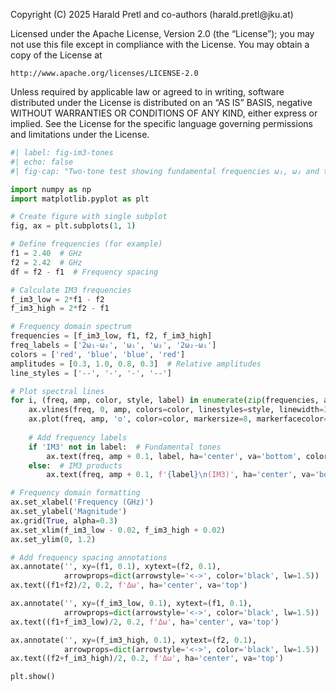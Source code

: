 ::: {.content-hidden}
Copyright (C) 2025 Harald Pretl and co-authors (harald.pretl@jku.at)

Licensed under the Apache License, Version 2.0 (the "License");
you may not use this file except in compliance with the License.
You may obtain a copy of the License at

    http://www.apache.org/licenses/LICENSE-2.0

Unless required by applicable law or agreed to in writing, software
distributed under the License is distributed on an "AS IS" BASIS,
negative WITHOUT WARRANTIES OR CONDITIONS OF ANY KIND, either express or implied.
See the License for the specific language governing permissions and
limitations under the License.
:::

```python
#| label: fig-im3-tones
#| echo: false 
#| fig-cap: "Two-tone test showing fundamental frequencies ω₁, ω₂ and third-order intermodulation products (IM3) at 2ω₁-ω₂ and 2ω₂-ω₁."

import numpy as np
import matplotlib.pyplot as plt

# Create figure with single subplot
fig, ax = plt.subplots(1, 1)

# Define frequencies (for example)
f1 = 2.40  # GHz
f2 = 2.42  # GHz
df = f2 - f1  # Frequency spacing

# Calculate IM3 frequencies
f_im3_low = 2*f1 - f2
f_im3_high = 2*f2 - f1

# Frequency domain spectrum
frequencies = [f_im3_low, f1, f2, f_im3_high]
freq_labels = ['2ω₁-ω₂', 'ω₁', 'ω₂', '2ω₂-ω₁']
colors = ['red', 'blue', 'blue', 'red']
amplitudes = [0.3, 1.0, 0.8, 0.3]  # Relative amplitudes
line_styles = ['--', '-', '-', '--']

# Plot spectral lines
for i, (freq, amp, color, style, label) in enumerate(zip(frequencies, amplitudes, colors, line_styles, freq_labels)):
    ax.vlines(freq, 0, amp, colors=color, linestyles=style, linewidth=3, alpha=0.8)
    ax.plot(freq, amp, 'o', color=color, markersize=8, markerfacecolor=color, alpha=0.8)
    
    # Add frequency labels
    if 'IM3' not in label:  # Fundamental tones
        ax.text(freq, amp + 0.1, label, ha='center', va='bottom', color=color)
    else:  # IM3 products
        ax.text(freq, amp + 0.1, f'{label}\n(IM3)', ha='center', va='bottom', color=color)

# Frequency domain formatting
ax.set_xlabel('Frequency (GHz)')
ax.set_ylabel('Magnitude')
ax.grid(True, alpha=0.3)
ax.set_xlim(f_im3_low - 0.02, f_im3_high + 0.02)
ax.set_ylim(0, 1.2)

# Add frequency spacing annotations
ax.annotate('', xy=(f1, 0.1), xytext=(f2, 0.1),
            arrowprops=dict(arrowstyle='<->', color='black', lw=1.5))
ax.text((f1+f2)/2, 0.2, f'Δω', ha='center', va='top')

ax.annotate('', xy=(f_im3_low, 0.1), xytext=(f1, 0.1),
            arrowprops=dict(arrowstyle='<->', color='black', lw=1.5))
ax.text((f1+f_im3_low)/2, 0.2, f'Δω', ha='center', va='top')

ax.annotate('', xy=(f_im3_high, 0.1), xytext=(f2, 0.1),
            arrowprops=dict(arrowstyle='<->', color='black', lw=1.5))
ax.text((f2+f_im3_high)/2, 0.2, f'Δω', ha='center', va='top')

plt.show()
```
